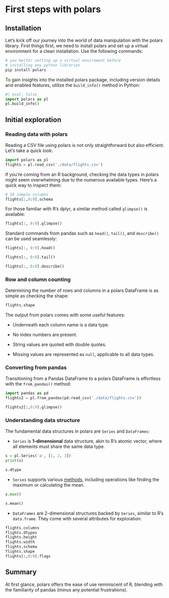 
# First steps with polars

## Installation

Let's kick off our journey into the world of data manipulation with the polars library. First things first, we need to install polars and set up a virtual environment for a clean installation. Use the following commands:

```bash
# you better setting up a virtual enviroment before 
# installing any python libraries
pip install polars
```

To gain insights into the installed polars package, including version details and enabled features, utilize the `build_info()` method in Python:

```python
#| eval: false
import polars as pl
pl.build_info()
```


## Initial exploration

### Reading data with polars

Reading a CSV file using polars is not only straightforward but also efficient. Let's take a quick look:

```python
import polars as pl
flights = pl.read_csv('./data/flights.csv')
```

If you're coming from an R background, checking the data types in polars might seem overwhelming due to the numerous available types. Here's a quick way to inspect them:

```python
# 10 sample columns
flights[:,0:9].schema
```

For those familiar with R's dplyr, a similar method called `glimpse()` is available:

```python
flights[:, 0:9].glimpse()
```

Standard commands from pandas such as `head()`, `tail()`, and `describe()` can be used seamlessly:


```python
flights[:, 0:9].head()
```

```python
flights[:, 0:9].tail()
```

```python
flights[:, 0:9].describe()
```
### Row and column counting

Determining the number of rows and columns in a polars DataFrame is as simple as checking the shape:

```python
flights.shape
```

The output from polars comes with some useful features:

* Underneath each column name is a data type.

* No index numbers are present.

* String values are quoted with double quotes.

* Missing values are represented as `null`, applicable to all data types.


### Converting from pandas

Transitioning from a Pandas DataFrame to a polars DataFrame is effortless with the `from_pandas()` method:

```python
import pandas as pd
flights2 = pl.from_pandas(pd.read_csv('./data/flights.csv'))

flights2[:,0:9].glimpse()
```

### Understanding data structure

The fundamental data structures in polars are `Series` and `DataFrames`:

* `Series` is **1-dimensional** data structure, akin to R's atomic vector, where all elements must share the same data type.

```python
s = pl.Series('a', [1, 2, 3])
print(s)
```


```python
s.dtype
```

* `Series` supports various [methods](https://docs.pola.rs/py-polars/html/reference/series/index.html), including operations like finding the maximum or calculating the mean.

```python
s.max()
```

```python
s.mean()
```

* `DataFrames` are 2-dimensional structures backed by `Series`, similar to R's `data.frame`. They come with several attributes for exploration:

```python
flights.columns
flights.dtypes
flights.height
flights.width
flights.schema
flights.shape
flights[:,0:9].flags
```

## Summary

At first glance, polars offers the ease of use reminiscent of R, blending with the familiarity of pandas (minus any potential frustrations).




